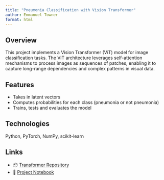 ```yaml
---
title: "Pneumonia Classification with Vision Transformer"
author: Emmanuel Towner
format: html
---
```


## Overview
This project implements a Vision Transformer (ViT) model for image classification tasks. The ViT architecture leverages self-attention mechanisms to process images as sequences of patches, enabling it to capture long-range dependencies and complex patterns in visual data.

## Features
- Takes in latent vectors
- Computes probabilities for each class (pneumonia or not pneumonia)
- Trains, tests and evaluates the model

## Technologies
Python, PyTorch, NumPy, scikit-learn

## Links
- 📦  [Transformer Repository](https://github.com/EpicET/pneumonia-transformer)
- 📖  [Project Notebook](https://github.com/EpicET/cs0451-pneumonia-detection)